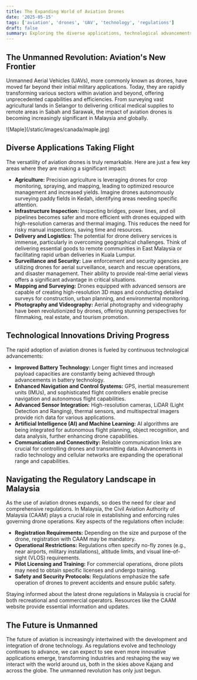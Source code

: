 ```yaml
---
title: The Expanding World of Aviation Drones
date: '2025-05-15'
tags: ['aviation', 'drones', 'UAV', 'technology', 'regulations']
draft: false
summary: Exploring the diverse applications, technological advancements, and regulatory landscape of aviation drones in Malaysia and beyond.
---
```


## The Unmanned Revolution: Aviation's New Frontier

Unmanned Aerial Vehicles (UAVs), more commonly known as drones, have moved far beyond their initial military applications. Today, they are rapidly transforming various sectors within aviation and beyond, offering unprecedented capabilities and efficiencies. From surveying vast agricultural lands in Selangor to delivering critical medical supplies to remote areas in Sabah and Sarawak, the impact of aviation drones is becoming increasingly significant in Malaysia and globally.


<div className="-mx-2 flex flex-wrap overflow-hidden xl:-mx-2">
  <div className="my-1 w-full overflow-hidden px-2 xl:my-1 xl:w-1/2 xl:px-2">
    ![Maple](/static/images/canada/maple.jpg)
  </div>
</div>


## Diverse Applications Taking Flight

The versatility of aviation drones is truly remarkable. Here are just a few key areas where they are making a significant impact:

* **Agriculture:** Precision agriculture is leveraging drones for crop monitoring, spraying, and mapping, leading to optimized resource management and increased yields. Imagine drones autonomously surveying paddy fields in Kedah, identifying areas needing specific attention.
* **Infrastructure Inspection:** Inspecting bridges, power lines, and oil pipelines becomes safer and more efficient with drones equipped with high-resolution cameras and thermal imaging. This reduces the need for risky manual inspections, saving time and resources.
* **Delivery and Logistics:** The potential for drone delivery services is immense, particularly in overcoming geographical challenges. Think of delivering essential goods to remote communities in East Malaysia or facilitating rapid urban deliveries in Kuala Lumpur.
* **Surveillance and Security:** Law enforcement and security agencies are utilizing drones for aerial surveillance, search and rescue operations, and disaster management. Their ability to provide real-time aerial views offers a significant advantage in critical situations.
* **Mapping and Surveying:** Drones equipped with advanced sensors are capable of creating high-resolution 3D maps and conducting detailed surveys for construction, urban planning, and environmental monitoring.
* **Photography and Videography:** Aerial photography and videography have been revolutionized by drones, offering stunning perspectives for filmmaking, real estate, and tourism promotion.

## Technological Innovations Driving Progress

The rapid adoption of aviation drones is fueled by continuous technological advancements:

* **Improved Battery Technology:** Longer flight times and increased payload capacities are constantly being achieved through advancements in battery technology.
* **Enhanced Navigation and Control Systems:** GPS, inertial measurement units (IMUs), and sophisticated flight controllers enable precise navigation and autonomous flight capabilities.
* **Advanced Sensor Integration:** High-resolution cameras, LiDAR (Light Detection and Ranging), thermal sensors, and multispectral imagers provide rich data for various applications.
* **Artificial Intelligence (AI) and Machine Learning:** AI algorithms are being integrated for autonomous flight planning, object recognition, and data analysis, further enhancing drone capabilities.
* **Communication and Connectivity:** Reliable communication links are crucial for controlling drones and transmitting data. Advancements in radio technology and cellular networks are expanding the operational range and capabilities.

## Navigating the Regulatory Landscape in Malaysia

As the use of aviation drones expands, so does the need for clear and comprehensive regulations. In Malaysia, the Civil Aviation Authority of Malaysia (CAAM) plays a crucial role in establishing and enforcing rules governing drone operations. Key aspects of the regulations often include:

* **Registration Requirements:** Depending on the size and purpose of the drone, registration with CAAM may be mandatory.
* **Operational Restrictions:** Regulations often specify no-fly zones (e.g., near airports, military installations), altitude limits, and visual line-of-sight (VLOS) requirements.
* **Pilot Licensing and Training:** For commercial operations, drone pilots may need to obtain specific licenses and undergo training.
* **Safety and Security Protocols:** Regulations emphasize the safe operation of drones to prevent accidents and ensure public safety.

Staying informed about the latest drone regulations in Malaysia is crucial for both recreational and commercial operators. Resources like the CAAM website provide essential information and updates.

## The Future is Unmanned

The future of aviation is increasingly intertwined with the development and integration of drone technology. As regulations evolve and technology continues to advance, we can expect to see even more innovative applications emerge, transforming industries and reshaping the way we interact with the world around us, both in the skies above Kajang and across the globe. The unmanned revolution has only just begun.